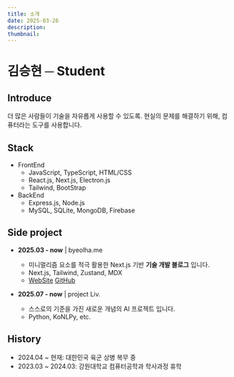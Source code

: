 ```yaml
---
title: 소개
date: 2025-03-26
description:
thumbnail:
---
```


# 김승현 ─ Student

## Introduce

더 많은 사람들이 기술을 자유롭게 사용할 수 있도록.
현실의 문제를 해결하기 위해, 컴퓨터라는 도구를 사용합니다.

## Stack

-   FrontEnd
    -   JavaScript, TypeScript, HTML/CSS
    -   React.js, Next.js, Electron.js
    -   Tailwind, BootStrap
-   BackEnd
    -   Express.js, Node.js
    -   MySQL, SQLite, MongoDB, Firebase

## Side project

-   **2025.03 - now** | byeolha.me
    -   미니멀리즘 요소를 적극 활용한 Next.js 기반 **기술 개발 블로그** 입니다.
    -   Next.js, Tailwind, Zustand, MDX
    -   [WebSite](https://byeolha.me) [GitHub](https://github.com/ZETA-A/byeolha.me)

-   **2025.07 - now** | project Liv.
    -   스스로의 기준을 가진 새로운 개념의 AI 프로젝트 입니다.
    -   Python, KoNLPy, etc.

## History

-   2024.04 ~ 현재: 대한민국 육군 상병 복무 중
-   2023.03 ~ 2024.03: 강원대학교 컴퓨터공학과 학사과정 휴학
